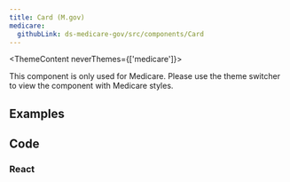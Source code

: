 ```yaml
---
title: Card (M.gov)
medicare:
  githubLink: ds-medicare-gov/src/components/Card
---
```


<ThemeContent neverThemes={['medicare']}>
  <Alert variation="error">
     <p class="ds-c-alert__text">
        This component is only used for Medicare. Please use the theme switcher to view the component with Medicare styles.
    </p>
  </Alert>
</ThemeContent>

## Examples

<StorybookExample
    componentName="card"
    storyId="medicare-card--default"
/>

## Code

### React

<PropTable componentName="Card" />
